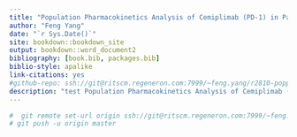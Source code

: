 --- 
title: "Population Pharmacokinetics Analysis of Cemiplimab (PD-1) in Patients with Advanced Malignancies"
author: "Feng Yang"
date: "`r Sys.Date()`"
site: bookdown::bookdown_site
output: bookdown::word_document2
bibliography: [book.bib, packages.bib]
biblio-style: apalike
link-citations: yes
#github-repo: ssh://git@ritscm.regeneron.com:7999/~feng.yang/r2810-poppk.git
description: "test Population Pharmacokinetics Analysis of Cemiplimab (PD-1) in Patients with Advanced Malignancies"
---
 


```{r loading}
#  git remote set-url origin ssh://git@ritscm.regeneron.com:7999/~feng.yang/r2810_poppk.git
# git push -u origin master

```

